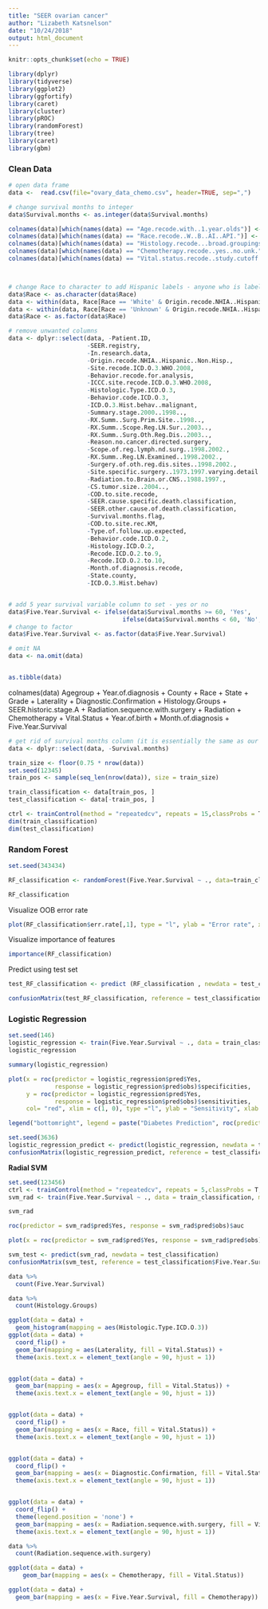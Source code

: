 ```yaml
---
title: "SEER ovarian cancer"
author: "Lizabeth Katsnelson"
date: "10/24/2018"
output: html_document
---
```


```r
knitr::opts_chunk$set(echo = TRUE)
```

```r
library(dplyr)
library(tidyverse)
library(ggplot2)
library(ggfortify)
library(caret)
library(cluster)
library(pROC)
library(randomForest)
library(tree)
library(caret)
library(gbm)

```

### Clean Data
```r

# open data frame
data <-  read.csv(file="ovary_data_chemo.csv", header=TRUE, sep=",")

# change survival months to integer
data$Survival.months <- as.integer(data$Survival.months)

colnames(data)[which(names(data) == "Age.recode.with..1.year.olds")] <- "Agegroup"
colnames(data)[which(names(data) == "Race.recode..W..B..AI..API.")] <- "Race"
colnames(data)[which(names(data) == "Histology.recode...broad.groupings")] <- "Histology.Groups"
colnames(data)[which(names(data) == "Chemotherapy.recode..yes..no.unk.")] <- "Chemotherapy"
colnames(data)[which(names(data) == "Vital.status.recode..study.cutoff.used.")] <- "Vital.Status"



# change Race to character to add Hispanic labels - anyone who is labeled "white" or "unknown" for race and "hispanic" in origin recode column will be switched to "hispanic" in race column
data$Race <- as.character(data$Race)
data <- within(data, Race[Race == 'White' & Origin.recode.NHIA..Hispanic..Non.Hisp. == 'Spanish-Hispanic-Latino'] <- 'Spanish-Hispanic-Latino')
data <- within(data, Race[Race == 'Unknown' & Origin.recode.NHIA..Hispanic..Non.Hisp. == 'Spanish-Hispanic-Latino'] <- 'Spanish-Hispanic-Latino')
data$Race <- as.factor(data$Race)

# remove unwanted columns
data <- dplyr::select(data, -Patient.ID,
                      -SEER.registry,
                      -In.research.data,
                      -Origin.recode.NHIA..Hispanic..Non.Hisp.,
                      -Site.recode.ICD.O.3.WHO.2008,
                      -Behavior.recode.for.analysis,
                      -ICCC.site.recode.ICD.O.3.WHO.2008,
                      -Histologic.Type.ICD.O.3, 
                      -Behavior.code.ICD.O.3,
                      -ICD.O.3.Hist.behav..malignant,
                      -Summary.stage.2000..1998..,
                      -RX.Summ..Surg.Prim.Site..1998..,
                      -RX.Summ..Scope.Reg.LN.Sur..2003..,
                      -RX.Summ..Surg.Oth.Reg.Dis..2003..,
                      -Reason.no.cancer.directed.surgery,
                      -Scope.of.reg.lymph.nd.surg..1998.2002.,
                      -RX.Summ..Reg.LN.Examined..1998.2002.,
                      -Surgery.of.oth.reg.dis.sites..1998.2002.,
                      -Site.specific.surgery..1973.1997.varying.detail.by.year.and.site.,
                      -Radiation.to.Brain.or.CNS..1988.1997., 
                      -CS.tumor.size..2004..,
                      -COD.to.site.recode,
                      -SEER.cause.specific.death.classification,
                      -SEER.other.cause.of.death.classification,
                      -Survival.months.flag,
                      -COD.to.site.rec.KM,
                      -Type.of.follow.up.expected,
                      -Behavior.code.ICD.O.2,
                      -Histology.ICD.O.2, 
                      -Recode.ICD.O.2.to.9, 
                      -Recode.ICD.O.2.to.10, 
                      -Month.of.diagnosis.recode,
                      -State.county,
                      -ICD.O.3.Hist.behav)


# add 5 year survival variable column to set - yes or no
data$Five.Year.Survival <- ifelse(data$Survival.months >= 60, 'Yes', 
                                ifelse(data$Survival.months < 60, 'No', NA))
# change to factor
data$Five.Year.Survival <- as.factor(data$Five.Year.Survival)

# omit NA
data <- na.omit(data)


as.tibble(data) 
```

colnames(data)
Agegroup + Year.of.diagnosis + County + Race + State + Grade + Laterality + Diagnostic.Confirmation + 
Histology.Groups + SEER.historic.stage.A + Radiation.sequence.with.surgery + Radiation + Chemotherapy + 
Vital.Status + Year.of.birth + Month.of.diagnosis + Five.Year.Survival



```r

# get rid of survival months column (it is essentially the same as our classifier)
data <- dplyr::select(data, -Survival.months)

train_size <- floor(0.75 * nrow(data))
set.seed(12345)
train_pos <- sample(seq_len(nrow(data)), size = train_size)

train_classification <- data[train_pos, ]
test_classification <- data[-train_pos, ]

ctrl <- trainControl(method = "repeatedcv", repeats = 15,classProbs = T, savePredictions = T)
dim(train_classification)
dim(test_classification)
```


### Random Forest
```r
set.seed(343434)

RF_classification <- randomForest(Five.Year.Survival ~ ., data=train_classification, importance = TRUE, oob.times = 15, confusion = TRUE)

RF_classification
```


Visualize OOB error rate
```r
plot(RF_classification$err.rate[,1], type = "l", ylab = "Error rate", xlab = "Number of trees")
```

Visualize importance of features
```r
importance(RF_classification)
```

Predict using test set
```r
test_RF_classification <- predict (RF_classification , newdata = test_classification)

confusionMatrix(test_RF_classification, reference = test_classification$Five.Year.Survival)
```



### Logistic Regression 
```r
set.seed(146)
logistic_regression <- train(Five.Year.Survival ~ ., data = train_classification, method = "glm", family= "binomial", trControl = ctrl)
logistic_regression
```

```r
summary(logistic_regression)
```

```r
plot(x = roc(predictor = logistic_regression$pred$Yes,
             response = logistic_regression$pred$obs)$specificities,
     y = roc(predictor = logistic_regression$pred$Yes, 
             response = logistic_regression$pred$obs)$sensitivities, 
     col= "red", xlim = c(1, 0), type ="l", ylab = "Sensitivity", xlab = "Specificity")

legend("bottomright", legend = paste("Diabetes Prediction", roc(predictor = logistic_regression$pred$Yes, response = logistic_regression$pred$obs)$auc, sep = ""), col = c("red"), fill = c("red"))
```

```r
set.seed(3636)
logistic_regression_predict <- predict(logistic_regression, newdata = test_classification)
confusionMatrix(logistic_regression_predict, reference = test_classification$Five.Year.Survival)
```



__Radial SVM__

```r
set.seed(123456)
ctrl <- trainControl(method = "repeatedcv", repeats = 5,classProbs = T, savePredictions = T)
svm_rad <- train(Five.Year.Survival ~ ., data = train_classification, method = "svmRadial", tuneLength = 10, trControl = ctrl)
```

```r
svm_rad
```

```r
roc(predictor = svm_rad$pred$Yes, response = svm_rad$pred$obs)$auc
```

```r
plot(x = roc(predictor = svm_rad$pred$Yes, response = svm_rad$pred$obs)$specificities, y = roc(predictor = svm_rad$pred$Yes, response = svm_rad$pred$obs)$sensitivities, col= "red", xlim = c(1, 0), type ="l", ylab = "Sensitivity", xlab = "Specificity")
```

```r
svm_test <- predict(svm_rad, newdata = test_classification)
confusionMatrix(svm_test, reference = test_classification$Five.Year.Survival)
```














```r

data %>%
  count(Five.Year.Survival)

data %>%
  count(Histology.Groups)

ggplot(data = data) + 
  geom_histogram(mapping = aes(Histologic.Type.ICD.O.3))
ggplot(data = data) + 
  coord_flip() +
  geom_bar(mapping = aes(Laterality, fill = Vital.Status)) +
  theme(axis.text.x = element_text(angle = 90, hjust = 1))


ggplot(data = data) +
  geom_bar(mapping = aes(x = Agegroup, fill = Vital.Status)) + 
  theme(axis.text.x = element_text(angle = 90, hjust = 1))


ggplot(data = data) +
  coord_flip() +
  geom_bar(mapping = aes(x = Race, fill = Vital.Status)) + 
  theme(axis.text.x = element_text(angle = 90, hjust = 1))


ggplot(data = data) +
  coord_flip() +
  geom_bar(mapping = aes(x = Diagnostic.Confirmation, fill = Vital.Status)) + 
  theme(axis.text.x = element_text(angle = 90, hjust = 1))


ggplot(data = data) +
  coord_flip() +
  theme(legend.position = 'none') +
  geom_bar(mapping = aes(x = Radiation.sequence.with.surgery, fill = Vital.Status)) + 
  theme(axis.text.x = element_text(angle = 90, hjust = 1)) 

data %>%
  count(Radiation.sequence.with.surgery)

ggplot(data = data) +
    geom_bar(mapping = aes(x = Chemotherapy, fill = Vital.Status)) 

ggplot(data = data) +
  geom_bar(mapping = aes(x = Five.Year.Survival, fill = Chemotherapy))

```











